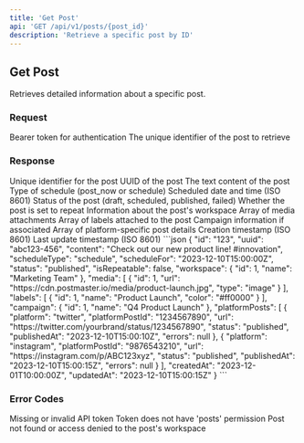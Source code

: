```yaml
---
title: 'Get Post'
api: 'GET /api/v1/posts/{post_id}'
description: 'Retrieve a specific post by ID'
---
```


## Get Post

Retrieves detailed information about a specific post.

### Request

<ParamField header="Authorization" required>
  Bearer token for authentication
</ParamField>

<ParamField path="post_id" type="string" required>
  The unique identifier of the post to retrieve
</ParamField>

### Response

<ResponseField name="id" type="string">
  Unique identifier for the post
</ResponseField>

<ResponseField name="uuid" type="string">
  UUID of the post
</ResponseField>

<ResponseField name="content" type="string">
  The text content of the post
</ResponseField>

<ResponseField name="scheduleType" type="string">
  Type of schedule (post_now or schedule)
</ResponseField>

<ResponseField name="scheduleFor" type="string">
  Scheduled date and time (ISO 8601)
</ResponseField>

<ResponseField name="status" type="string">
  Status of the post (draft, scheduled, published, failed)
</ResponseField>

<ResponseField name="isRepeatable" type="boolean">
  Whether the post is set to repeat
</ResponseField>

<ResponseField name="workspace" type="object">
  Information about the post's workspace
</ResponseField>

<ResponseField name="media" type="array">
  Array of media attachments
</ResponseField>

<ResponseField name="labels" type="array">
  Array of labels attached to the post
</ResponseField>

<ResponseField name="campaign" type="object">
  Campaign information if associated
</ResponseField>

<ResponseField name="platformPosts" type="array">
  Array of platform-specific post details
</ResponseField>

<ResponseField name="createdAt" type="string">
  Creation timestamp (ISO 8601)
</ResponseField>

<ResponseField name="updatedAt" type="string">
  Last update timestamp (ISO 8601)
</ResponseField>

<ResponseExample>
```json
{
  "id": "123",
  "uuid": "abc123-456",
  "content": "Check out our new product line! #innovation",
  "scheduleType": "schedule",
  "scheduleFor": "2023-12-10T15:00:00Z",
  "status": "published",
  "isRepeatable": false,
  "workspace": {
    "id": 1,
    "name": "Marketing Team"
  },
  "media": [
    {
      "id": 1,
      "url": "https://cdn.postmaster.io/media/product-launch.jpg",
      "type": "image"
    }
  ],
  "labels": [
    {
      "id": 1,
      "name": "Product Launch",
      "color": "#ff0000"
    }
  ],
  "campaign": {
    "id": 1,
    "name": "Q4 Product Launch"
  },
  "platformPosts": [
    {
      "platform": "twitter",
      "platformPostId": "1234567890",
      "url": "https://twitter.com/yourbrand/status/1234567890",
      "status": "published",
      "publishedAt": "2023-12-10T15:00:10Z",
      "errors": null
    },
    {
      "platform": "instagram",
      "platformPostId": "9876543210",
      "url": "https://instagram.com/p/ABC123xyz",
      "status": "published",
      "publishedAt": "2023-12-10T15:00:15Z",
      "errors": null
    }
  ],
  "createdAt": "2023-12-01T10:00:00Z",
  "updatedAt": "2023-12-10T15:00:15Z"
}
```
</ResponseExample>

### Error Codes

<ResponseField name="401" type="Unauthorized">
  Missing or invalid API token
</ResponseField>

<ResponseField name="403" type="Forbidden">
  Token does not have 'posts' permission
</ResponseField>

<ResponseField name="404" type="Not Found">
  Post not found or access denied to the post's workspace
</ResponseField> 